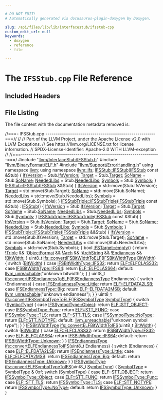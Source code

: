 ```yaml
---

# DO NOT EDIT!
# Automatically generated via docusaurus-plugin-doxygen by Doxygen.

slug: /api/files/lib/lib/interfacestub/ifsstub-cpp
custom_edit_url: null
keywords:
  - doxygen
  - reference
  - file

---
```





# The `IFSStub.cpp` File Reference

<DoxygenPage pluginConfig={pluginConfig}>



## Included Headers

<IncludesList>
<IncludesListItem
  filePath="llvm/InterfaceStub/IFSStub.h"
  permalink="/docs/api/files/include/include/llvm/include/llvm/interfacestub/ifsstub-h"
  isLocal="true" />
<IncludesListItem
  filePath="llvm/BinaryFormat/ELF.h"
  permalink="/docs/api/files/include/include/llvm/include/llvm/binaryformat/elf-h"
  isLocal="true" />
<IncludesListItem
  filePath="llvm/Support/ErrorHandling.h"
  permalink="/docs/api/files/include/include/llvm/include/llvm/support/errorhandling-h"
  isLocal="true" />
</IncludesList>


## File Listing

The file content with the documentation metadata removed is:

<ProgramListing>

<Link id="l00001" /><CodeLine lineNumber="1"><Highlight kind="comment">//===- IFSStub.cpp --------------------------------------------------------===//</Highlight><Highlight kind="normal"></Highlight></CodeLine>
<Link id="l00002" /><CodeLine lineNumber="2"><Highlight kind="normal"></Highlight><Highlight kind="comment">//</Highlight><Highlight kind="normal"></Highlight></CodeLine>
<Link id="l00003" /><CodeLine lineNumber="3"><Highlight kind="normal"></Highlight><Highlight kind="comment">// Part of the LLVM Project, under the Apache License v2.0 with LLVM Exceptions.</Highlight><Highlight kind="normal"></Highlight></CodeLine>
<Link id="l00004" /><CodeLine lineNumber="4"><Highlight kind="normal"></Highlight><Highlight kind="comment">// See https://llvm.org/LICENSE.txt for license information.</Highlight><Highlight kind="normal"></Highlight></CodeLine>
<Link id="l00005" /><CodeLine lineNumber="5"><Highlight kind="normal"></Highlight><Highlight kind="comment">// SPDX-License-Identifier: Apache-2.0 WITH LLVM-exception</Highlight><Highlight kind="normal"></Highlight></CodeLine>
<Link id="l00006" /><CodeLine lineNumber="6"><Highlight kind="normal"></Highlight><Highlight kind="comment">//</Highlight><Highlight kind="normal"></Highlight></CodeLine>
<Link id="l00007" /><CodeLine lineNumber="7"><Highlight kind="normal"></Highlight><Highlight kind="comment">//===-----------------------------------------------------------------------===/</Highlight><Highlight kind="normal"></Highlight></CodeLine>
<Link id="l00008" /><CodeLine lineNumber="8"><Highlight kind="normal"></Highlight></CodeLine>
<Link id="l00009" /><CodeLine lineNumber="9"><Highlight kind="normal"></Highlight><Highlight kind="preprocessor">#include &quot;<a href="/docs/api/files/include/include/llvm/include/llvm/interfacestub/ifsstub-h">llvm/InterfaceStub/IFSStub.h</a>&quot;</Highlight><Highlight kind="normal"></Highlight></CodeLine>
<Link id="l00010" /><CodeLine lineNumber="10"><Highlight kind="normal"></Highlight><Highlight kind="preprocessor">#include &quot;<a href="/docs/api/files/include/include/llvm/include/llvm/binaryformat/elf-h">llvm/BinaryFormat/ELF.h</a>&quot;</Highlight><Highlight kind="normal"></Highlight></CodeLine>
<Link id="l00011" /><CodeLine lineNumber="11"><Highlight kind="normal"></Highlight><Highlight kind="preprocessor">#include &quot;<a href="/docs/api/files/include/include/llvm/include/llvm/support/errorhandling-h">llvm/Support/ErrorHandling.h</a>&quot;</Highlight><Highlight kind="normal"></Highlight></CodeLine>
<Link id="l00012" /><CodeLine lineNumber="12"><Highlight kind="normal"></Highlight></CodeLine>
<Link id="l00013" /><CodeLine lineNumber="13"><Highlight kind="normal"></Highlight><Highlight kind="keyword">using namespace </Highlight><Highlight kind="normal"><a href="/docs/api/namespaces/llvm">llvm</a>;</Highlight></CodeLine>
<Link id="l00014" /><CodeLine lineNumber="14"><Highlight kind="normal"></Highlight><Highlight kind="keyword">using namespace </Highlight><Highlight kind="normal"><a href="/docs/api/namespaces/llvm/ifs">llvm::ifs</a>;</Highlight></CodeLine>
<Link id="l00015" /><CodeLine lineNumber="15"><Highlight kind="normal"></Highlight></CodeLine>
<Link id="l00016" /><CodeLine lineNumber="16" lineLink="/docs/api/structs/llvm/ifs/ifsstub/#a8585cd77119fc46aea61e269b7a5fecb"><Highlight kind="normal"><a href="/docs/api/structs/llvm/ifs/ifsstub/#ac9820ed8c323d107ac43ee69d0c2e781">IFSStub::IFSStub</a>(<a href="/docs/api/structs/llvm/ifs/ifsstub/#ac9820ed8c323d107ac43ee69d0c2e781">IFSStub</a> </Highlight><Highlight kind="keyword">const</Highlight><Highlight kind="normal"> &amp;Stub) &#123;</Highlight></CodeLine>
<Link id="l00017" /><CodeLine lineNumber="17"><Highlight kind="normal">  <a href="/docs/api/structs/llvm/ifs/ifsstub/#ac038e39d4321848c318605cd847849bc">IfsVersion</a> = Stub.<a href="/docs/api/structs/llvm/ifs/ifsstub/#ac038e39d4321848c318605cd847849bc">IfsVersion</a>;</Highlight></CodeLine>
<Link id="l00018" /><CodeLine lineNumber="18"><Highlight kind="normal">  <a href="/docs/api/structs/llvm/ifs/ifsstub/#ae605540b36465d45ea9d68b803aab919">Target</a> = Stub.<a href="/docs/api/structs/llvm/ifs/ifsstub/#ae605540b36465d45ea9d68b803aab919">Target</a>;</Highlight></CodeLine>
<Link id="l00019" /><CodeLine lineNumber="19"><Highlight kind="normal">  <a href="/docs/api/structs/llvm/ifs/ifsstub/#aecc734b33c3ef5d93a4d1a5b92ac6497">SoName</a> = Stub.<a href="/docs/api/structs/llvm/ifs/ifsstub/#aecc734b33c3ef5d93a4d1a5b92ac6497">SoName</a>;</Highlight></CodeLine>
<Link id="l00020" /><CodeLine lineNumber="20"><Highlight kind="normal">  <a href="/docs/api/structs/llvm/ifs/ifsstub/#af56454051b29ead6e134477ed293e398">NeededLibs</a> = Stub.<a href="/docs/api/structs/llvm/ifs/ifsstub/#af56454051b29ead6e134477ed293e398">NeededLibs</a>;</Highlight></CodeLine>
<Link id="l00021" /><CodeLine lineNumber="21"><Highlight kind="normal">  <a href="/docs/api/structs/llvm/ifs/ifsstub/#a7042a2978ba2a5a9d8016bf066c6bc19">Symbols</a> = Stub.<a href="/docs/api/structs/llvm/ifs/ifsstub/#a7042a2978ba2a5a9d8016bf066c6bc19">Symbols</a>;</Highlight></CodeLine>
<Link id="l00022" /><CodeLine lineNumber="22"><Highlight kind="normal">&#125;</Highlight></CodeLine>
<Link id="l00023" /><CodeLine lineNumber="23"><Highlight kind="normal"></Highlight></CodeLine>
<Link id="l00024" /><CodeLine lineNumber="24" lineLink="/docs/api/structs/llvm/ifs/ifsstub/#a8e5475517a2e8f9b5959be5fb3ab0f0e"><Highlight kind="normal"><a href="/docs/api/structs/llvm/ifs/ifsstub/#ac9820ed8c323d107ac43ee69d0c2e781">IFSStub::IFSStub</a>(<a href="/docs/api/structs/llvm/ifs/ifsstub/#ac9820ed8c323d107ac43ee69d0c2e781">IFSStub</a> &amp;&amp;Stub) &#123;</Highlight></CodeLine>
<Link id="l00025" /><CodeLine lineNumber="25"><Highlight kind="normal">  <a href="/docs/api/structs/llvm/ifs/ifsstub/#ac038e39d4321848c318605cd847849bc">IfsVersion</a> = std::move(Stub.IfsVersion);</Highlight></CodeLine>
<Link id="l00026" /><CodeLine lineNumber="26"><Highlight kind="normal">  <a href="/docs/api/structs/llvm/ifs/ifsstub/#ae605540b36465d45ea9d68b803aab919">Target</a> = std::move(Stub.Target);</Highlight></CodeLine>
<Link id="l00027" /><CodeLine lineNumber="27"><Highlight kind="normal">  <a href="/docs/api/structs/llvm/ifs/ifsstub/#aecc734b33c3ef5d93a4d1a5b92ac6497">SoName</a> = std::move(Stub.SoName);</Highlight></CodeLine>
<Link id="l00028" /><CodeLine lineNumber="28"><Highlight kind="normal">  <a href="/docs/api/structs/llvm/ifs/ifsstub/#af56454051b29ead6e134477ed293e398">NeededLibs</a> = std::move(Stub.NeededLibs);</Highlight></CodeLine>
<Link id="l00029" /><CodeLine lineNumber="29"><Highlight kind="normal">  <a href="/docs/api/structs/llvm/ifs/ifsstub/#a7042a2978ba2a5a9d8016bf066c6bc19">Symbols</a> = std::move(Stub.Symbols);</Highlight></CodeLine>
<Link id="l00030" /><CodeLine lineNumber="30"><Highlight kind="normal">&#125;</Highlight></CodeLine>
<Link id="l00031" /><CodeLine lineNumber="31"><Highlight kind="normal"></Highlight></CodeLine>
<Link id="l00032" /><CodeLine lineNumber="32" lineLink="/docs/api/structs/llvm/ifs/ifsstubtriple/#ad7c5d8c3c2e875fad040f2d78726a6df"><Highlight kind="normal"><a href="/docs/api/structs/llvm/ifs/ifsstubtriple/#aa9288463ffc26b94c93a16cc8efac591">IFSStubTriple::IFSStubTriple</a>(<a href="/docs/api/structs/llvm/ifs/ifsstubtriple/#aa9288463ffc26b94c93a16cc8efac591">IFSStubTriple</a> </Highlight><Highlight kind="keyword">const</Highlight><Highlight kind="normal"> &amp;Stub) : <a href="/docs/api/structs/llvm/ifs/ifsstub/#ac9820ed8c323d107ac43ee69d0c2e781">IFSStub</a>() &#123;</Highlight></CodeLine>
<Link id="l00033" /><CodeLine lineNumber="33"><Highlight kind="normal">  <a href="/docs/api/structs/llvm/ifs/ifsstub/#ac038e39d4321848c318605cd847849bc">IfsVersion</a> = Stub.<a href="/docs/api/structs/llvm/ifs/ifsstub/#ac038e39d4321848c318605cd847849bc">IfsVersion</a>;</Highlight></CodeLine>
<Link id="l00034" /><CodeLine lineNumber="34"><Highlight kind="normal">  <a href="/docs/api/structs/llvm/ifs/ifsstub/#ae605540b36465d45ea9d68b803aab919">Target</a> = Stub.<a href="/docs/api/structs/llvm/ifs/ifsstub/#ae605540b36465d45ea9d68b803aab919">Target</a>;</Highlight></CodeLine>
<Link id="l00035" /><CodeLine lineNumber="35"><Highlight kind="normal">  <a href="/docs/api/structs/llvm/ifs/ifsstub/#aecc734b33c3ef5d93a4d1a5b92ac6497">SoName</a> = Stub.<a href="/docs/api/structs/llvm/ifs/ifsstub/#aecc734b33c3ef5d93a4d1a5b92ac6497">SoName</a>;</Highlight></CodeLine>
<Link id="l00036" /><CodeLine lineNumber="36"><Highlight kind="normal">  <a href="/docs/api/structs/llvm/ifs/ifsstub/#af56454051b29ead6e134477ed293e398">NeededLibs</a> = Stub.<a href="/docs/api/structs/llvm/ifs/ifsstub/#af56454051b29ead6e134477ed293e398">NeededLibs</a>;</Highlight></CodeLine>
<Link id="l00037" /><CodeLine lineNumber="37"><Highlight kind="normal">  <a href="/docs/api/structs/llvm/ifs/ifsstub/#a7042a2978ba2a5a9d8016bf066c6bc19">Symbols</a> = Stub.<a href="/docs/api/structs/llvm/ifs/ifsstub/#a7042a2978ba2a5a9d8016bf066c6bc19">Symbols</a>;</Highlight></CodeLine>
<Link id="l00038" /><CodeLine lineNumber="38"><Highlight kind="normal">&#125;</Highlight></CodeLine>
<Link id="l00039" /><CodeLine lineNumber="39"><Highlight kind="normal"></Highlight></CodeLine>
<Link id="l00040" /><CodeLine lineNumber="40" lineLink="/docs/api/structs/llvm/ifs/ifsstubtriple/#ae571a957739f205f563061ec9f9ecdce"><Highlight kind="normal"><a href="/docs/api/structs/llvm/ifs/ifsstubtriple/#aa9288463ffc26b94c93a16cc8efac591">IFSStubTriple::IFSStubTriple</a>(<a href="/docs/api/structs/llvm/ifs/ifsstub/#ac9820ed8c323d107ac43ee69d0c2e781">IFSStub</a> </Highlight><Highlight kind="keyword">const</Highlight><Highlight kind="normal"> &amp;Stub) &#123;</Highlight></CodeLine>
<Link id="l00041" /><CodeLine lineNumber="41"><Highlight kind="normal">  <a href="/docs/api/structs/llvm/ifs/ifsstub/#ac038e39d4321848c318605cd847849bc">IfsVersion</a> = Stub.<a href="/docs/api/structs/llvm/ifs/ifsstub/#ac038e39d4321848c318605cd847849bc">IfsVersion</a>;</Highlight></CodeLine>
<Link id="l00042" /><CodeLine lineNumber="42"><Highlight kind="normal">  <a href="/docs/api/structs/llvm/ifs/ifsstub/#ae605540b36465d45ea9d68b803aab919">Target</a> = Stub.<a href="/docs/api/structs/llvm/ifs/ifsstub/#ae605540b36465d45ea9d68b803aab919">Target</a>;</Highlight></CodeLine>
<Link id="l00043" /><CodeLine lineNumber="43"><Highlight kind="normal">  <a href="/docs/api/structs/llvm/ifs/ifsstub/#aecc734b33c3ef5d93a4d1a5b92ac6497">SoName</a> = Stub.<a href="/docs/api/structs/llvm/ifs/ifsstub/#aecc734b33c3ef5d93a4d1a5b92ac6497">SoName</a>;</Highlight></CodeLine>
<Link id="l00044" /><CodeLine lineNumber="44"><Highlight kind="normal">  <a href="/docs/api/structs/llvm/ifs/ifsstub/#af56454051b29ead6e134477ed293e398">NeededLibs</a> = Stub.<a href="/docs/api/structs/llvm/ifs/ifsstub/#af56454051b29ead6e134477ed293e398">NeededLibs</a>;</Highlight></CodeLine>
<Link id="l00045" /><CodeLine lineNumber="45"><Highlight kind="normal">  <a href="/docs/api/structs/llvm/ifs/ifsstub/#a7042a2978ba2a5a9d8016bf066c6bc19">Symbols</a> = Stub.<a href="/docs/api/structs/llvm/ifs/ifsstub/#a7042a2978ba2a5a9d8016bf066c6bc19">Symbols</a>;</Highlight></CodeLine>
<Link id="l00046" /><CodeLine lineNumber="46"><Highlight kind="normal">&#125;</Highlight></CodeLine>
<Link id="l00047" /><CodeLine lineNumber="47"><Highlight kind="normal"></Highlight></CodeLine>
<Link id="l00048" /><CodeLine lineNumber="48" lineLink="/docs/api/structs/llvm/ifs/ifsstubtriple/#a2721372f769f639ccf0e4b970ac0cd5a"><Highlight kind="normal"><a href="/docs/api/structs/llvm/ifs/ifsstubtriple/#aa9288463ffc26b94c93a16cc8efac591">IFSStubTriple::IFSStubTriple</a>(<a href="/docs/api/structs/llvm/ifs/ifsstubtriple/#aa9288463ffc26b94c93a16cc8efac591">IFSStubTriple</a> &amp;&amp;Stub) &#123;</Highlight></CodeLine>
<Link id="l00049" /><CodeLine lineNumber="49"><Highlight kind="normal">  <a href="/docs/api/structs/llvm/ifs/ifsstub/#ac038e39d4321848c318605cd847849bc">IfsVersion</a> = std::move(Stub.IfsVersion);</Highlight></CodeLine>
<Link id="l00050" /><CodeLine lineNumber="50"><Highlight kind="normal">  <a href="/docs/api/structs/llvm/ifs/ifsstub/#ae605540b36465d45ea9d68b803aab919">Target</a> = std::move(Stub.Target);</Highlight></CodeLine>
<Link id="l00051" /><CodeLine lineNumber="51"><Highlight kind="normal">  <a href="/docs/api/structs/llvm/ifs/ifsstub/#aecc734b33c3ef5d93a4d1a5b92ac6497">SoName</a> = std::move(Stub.SoName);</Highlight></CodeLine>
<Link id="l00052" /><CodeLine lineNumber="52"><Highlight kind="normal">  <a href="/docs/api/structs/llvm/ifs/ifsstub/#af56454051b29ead6e134477ed293e398">NeededLibs</a> = std::move(Stub.NeededLibs);</Highlight></CodeLine>
<Link id="l00053" /><CodeLine lineNumber="53"><Highlight kind="normal">  <a href="/docs/api/structs/llvm/ifs/ifsstub/#a7042a2978ba2a5a9d8016bf066c6bc19">Symbols</a> = std::move(Stub.Symbols);</Highlight></CodeLine>
<Link id="l00054" /><CodeLine lineNumber="54"><Highlight kind="normal">&#125;</Highlight></CodeLine>
<Link id="l00055" /><CodeLine lineNumber="55"><Highlight kind="normal"></Highlight></CodeLine>
<Link id="l00056" /><CodeLine lineNumber="56" lineLink="/docs/api/structs/llvm/ifs/ifstarget/#ad7d9c7a67e9d8597a2cc767a2bde7f09"><Highlight kind="normal"></Highlight><Highlight kind="keywordtype">bool</Highlight><Highlight kind="normal"> <a href="/docs/api/structs/llvm/ifs/ifstarget/#ad7d9c7a67e9d8597a2cc767a2bde7f09">IFSTarget::empty</a>() &#123;</Highlight></CodeLine>
<Link id="l00057" /><CodeLine lineNumber="57"><Highlight kind="normal">  </Highlight><Highlight kind="keywordflow">return</Highlight><Highlight kind="normal"> !<a href="/docs/api/structs/llvm/ifs/ifstarget/#a7df4af12a184662b60bdbd5f74705156">Triple</a> &amp;&amp; !<a href="/docs/api/structs/llvm/ifs/ifstarget/#ad4cd317853c749b4dce94f33aef7b4ab">ObjectFormat</a> &amp;&amp; !<a href="/docs/api/structs/llvm/ifs/ifstarget/#af379bbc9af91abe4a488fb655778193c">Arch</a> &amp;&amp; !<a href="/docs/api/structs/llvm/ifs/ifstarget/#a4decf3d02ac75ebea1db29ca4e2a9788">ArchString</a> &amp;&amp; !<a href="/docs/api/structs/llvm/ifs/ifstarget/#a7e25b2fd92878ce5798ddf8953f795ed">Endianness</a> &amp;&amp;</Highlight></CodeLine>
<Link id="l00058" /><CodeLine lineNumber="58"><Highlight kind="normal">         !<a href="/docs/api/structs/llvm/ifs/ifstarget/#ac27af0d01cd3719bedf3de77c9e4317a">BitWidth</a>;</Highlight></CodeLine>
<Link id="l00059" /><CodeLine lineNumber="59"><Highlight kind="normal">&#125;</Highlight></CodeLine>
<Link id="l00060" /><CodeLine lineNumber="60"><Highlight kind="normal"></Highlight></CodeLine>
<Link id="l00061" /><CodeLine lineNumber="61" lineLink="/docs/api/namespaces/llvm/ifs/#aa14ae7609fcee729d53a3946698b3632"><Highlight kind="normal">uint8&#95;t <a href="/docs/api/namespaces/llvm/ifs/#aa14ae7609fcee729d53a3946698b3632">ifs::convertIFSBitWidthToELF</a>(<a href="/docs/api/namespaces/llvm/ifs/#ad3517f5b90f1b05533d172d683533e90">IFSBitWidthType</a> <a href="/docs/api/namespaces/llvm/#abee0df5f7f703bb4462aba260ba0a60f">BitWidth</a>) &#123;</Highlight></CodeLine>
<Link id="l00062" /><CodeLine lineNumber="62"><Highlight kind="normal">  </Highlight><Highlight kind="keywordflow">switch</Highlight><Highlight kind="normal"> (<a href="/docs/api/namespaces/llvm/#abee0df5f7f703bb4462aba260ba0a60f">BitWidth</a>) &#123;</Highlight></CodeLine>
<Link id="l00063" /><CodeLine lineNumber="63"><Highlight kind="normal">  </Highlight><Highlight kind="keywordflow">case</Highlight><Highlight kind="normal"> <a href="/docs/api/namespaces/llvm/ifs/#ad3517f5b90f1b05533d172d683533e90a787e77ce2154c004ace6b22f14f53c2b">IFSBitWidthType::IFS32</a>:</Highlight></CodeLine>
<Link id="l00064" /><CodeLine lineNumber="64"><Highlight kind="normal">    </Highlight><Highlight kind="keywordflow">return</Highlight><Highlight kind="normal"> <a href="/docs/api/namespaces/llvm/elf/#aa87228a0d135b2b897952fa11ff023c5ac700ff9a9a24f46587997e131502702c">ELF::ELFCLASS32</a>;</Highlight></CodeLine>
<Link id="l00065" /><CodeLine lineNumber="65"><Highlight kind="normal">  </Highlight><Highlight kind="keywordflow">case</Highlight><Highlight kind="normal"> <a href="/docs/api/namespaces/llvm/ifs/#ad3517f5b90f1b05533d172d683533e90a6edad8914d3b05e4432315a0fc781bd8">IFSBitWidthType::IFS64</a>:</Highlight></CodeLine>
<Link id="l00066" /><CodeLine lineNumber="66"><Highlight kind="normal">    </Highlight><Highlight kind="keywordflow">return</Highlight><Highlight kind="normal"> <a href="/docs/api/namespaces/llvm/elf/#aa87228a0d135b2b897952fa11ff023c5a54b4da97cdda07031363b240c26c9794">ELF::ELFCLASS64</a>;</Highlight></CodeLine>
<Link id="l00067" /><CodeLine lineNumber="67"><Highlight kind="normal">  </Highlight><Highlight kind="keywordflow">default</Highlight><Highlight kind="normal">:</Highlight></CodeLine>
<Link id="l00068" /><CodeLine lineNumber="68"><Highlight kind="normal">    <a href="/docs/api/files/include/include/llvm/include/llvm/support/errorhandling-h/#ace243f5c25697a1107cce46626b3dc94">llvm&#95;unreachable</a>(</Highlight><Highlight kind="stringliteral">&quot;unknown bitwidth&quot;</Highlight><Highlight kind="normal">);</Highlight></CodeLine>
<Link id="l00069" /><CodeLine lineNumber="69"><Highlight kind="normal">  &#125;</Highlight></CodeLine>
<Link id="l00070" /><CodeLine lineNumber="70"><Highlight kind="normal">&#125;</Highlight></CodeLine>
<Link id="l00071" /><CodeLine lineNumber="71"><Highlight kind="normal"></Highlight></CodeLine>
<Link id="l00072" /><CodeLine lineNumber="72" lineLink="/docs/api/namespaces/llvm/ifs/#a556484f6cf3b9d1fb5fbadb3d9b0638e"><Highlight kind="normal">uint8&#95;t <a href="/docs/api/namespaces/llvm/ifs/#a556484f6cf3b9d1fb5fbadb3d9b0638e">ifs::convertIFSEndiannessToELF</a>(<a href="/docs/api/namespaces/llvm/ifs/#acc98cdd50c302ff6523294d5413ff4b2">IFSEndiannessType</a> Endianness) &#123;</Highlight></CodeLine>
<Link id="l00073" /><CodeLine lineNumber="73"><Highlight kind="normal">  </Highlight><Highlight kind="keywordflow">switch</Highlight><Highlight kind="normal"> (Endianness) &#123;</Highlight></CodeLine>
<Link id="l00074" /><CodeLine lineNumber="74"><Highlight kind="normal">  </Highlight><Highlight kind="keywordflow">case</Highlight><Highlight kind="normal"> <a href="/docs/api/namespaces/llvm/ifs/#acc98cdd50c302ff6523294d5413ff4b2a0f9197b3e286a7522984831949087332">IFSEndiannessType::Little</a>:</Highlight></CodeLine>
<Link id="l00075" /><CodeLine lineNumber="75"><Highlight kind="normal">    </Highlight><Highlight kind="keywordflow">return</Highlight><Highlight kind="normal"> <a href="/docs/api/namespaces/llvm/elf/#a868a39064cf90c55a5a8b267d8018c2bafedc8af0121f7104ef49a576b30865de">ELF::ELFDATA2LSB</a>;</Highlight></CodeLine>
<Link id="l00076" /><CodeLine lineNumber="76"><Highlight kind="normal">  </Highlight><Highlight kind="keywordflow">case</Highlight><Highlight kind="normal"> <a href="/docs/api/namespaces/llvm/ifs/#acc98cdd50c302ff6523294d5413ff4b2ad491538da818a2ba11a3195ba035cfd3">IFSEndiannessType::Big</a>:</Highlight></CodeLine>
<Link id="l00077" /><CodeLine lineNumber="77"><Highlight kind="normal">    </Highlight><Highlight kind="keywordflow">return</Highlight><Highlight kind="normal"> <a href="/docs/api/namespaces/llvm/elf/#a868a39064cf90c55a5a8b267d8018c2ba133a1bcc89f1dca304102b741ecbf299">ELF::ELFDATA2MSB</a>;</Highlight></CodeLine>
<Link id="l00078" /><CodeLine lineNumber="78"><Highlight kind="normal">  </Highlight><Highlight kind="keywordflow">default</Highlight><Highlight kind="normal">:</Highlight></CodeLine>
<Link id="l00079" /><CodeLine lineNumber="79"><Highlight kind="normal">    <a href="/docs/api/files/include/include/llvm/include/llvm/support/errorhandling-h/#ace243f5c25697a1107cce46626b3dc94">llvm&#95;unreachable</a>(</Highlight><Highlight kind="stringliteral">&quot;unknown endianness&quot;</Highlight><Highlight kind="normal">);</Highlight></CodeLine>
<Link id="l00080" /><CodeLine lineNumber="80"><Highlight kind="normal">  &#125;</Highlight></CodeLine>
<Link id="l00081" /><CodeLine lineNumber="81"><Highlight kind="normal">&#125;</Highlight></CodeLine>
<Link id="l00082" /><CodeLine lineNumber="82"><Highlight kind="normal"></Highlight></CodeLine>
<Link id="l00083" /><CodeLine lineNumber="83" lineLink="/docs/api/namespaces/llvm/ifs/#aba771dce7043e25079c752870c254b85"><Highlight kind="normal">uint8&#95;t <a href="/docs/api/namespaces/llvm/ifs/#aba771dce7043e25079c752870c254b85">ifs::convertIFSSymbolTypeToELF</a>(<a href="/docs/api/namespaces/llvm/ifs/#adfe04e1a9cc096fb571e8372debaa67e">IFSSymbolType</a> <a href="/docs/api/namespaces/llvm/xcoff/#ae6213556e13de39091f6861f199d7b1f">SymbolType</a>) &#123;</Highlight></CodeLine>
<Link id="l00084" /><CodeLine lineNumber="84"><Highlight kind="normal">  </Highlight><Highlight kind="keywordflow">switch</Highlight><Highlight kind="normal"> (<a href="/docs/api/namespaces/llvm/xcoff/#ae6213556e13de39091f6861f199d7b1f">SymbolType</a>) &#123;</Highlight></CodeLine>
<Link id="l00085" /><CodeLine lineNumber="85"><Highlight kind="normal">  </Highlight><Highlight kind="keywordflow">case</Highlight><Highlight kind="normal"> <a href="/docs/api/namespaces/llvm/ifs/#adfe04e1a9cc096fb571e8372debaa67ea497031794414a552435f90151ac3b54b">IFSSymbolType::Object</a>:</Highlight></CodeLine>
<Link id="l00086" /><CodeLine lineNumber="86"><Highlight kind="normal">    </Highlight><Highlight kind="keywordflow">return</Highlight><Highlight kind="normal"> <a href="/docs/api/namespaces/llvm/elf/#ac6fcda18e36f2c9045a88905ff3fc179a9803bad2cfdce7601000ee3f6b979d9b">ELF::STT&#95;OBJECT</a>;</Highlight></CodeLine>
<Link id="l00087" /><CodeLine lineNumber="87"><Highlight kind="normal">  </Highlight><Highlight kind="keywordflow">case</Highlight><Highlight kind="normal"> <a href="/docs/api/namespaces/llvm/ifs/#adfe04e1a9cc096fb571e8372debaa67ea00d0b4f2d7dcdaaef835b97cf5d1e0df">IFSSymbolType::Func</a>:</Highlight></CodeLine>
<Link id="l00088" /><CodeLine lineNumber="88"><Highlight kind="normal">    </Highlight><Highlight kind="keywordflow">return</Highlight><Highlight kind="normal"> <a href="/docs/api/namespaces/llvm/elf/#ac6fcda18e36f2c9045a88905ff3fc179a28ceebccd9f41f8a7e2359ac45c59f66">ELF::STT&#95;FUNC</a>;</Highlight></CodeLine>
<Link id="l00089" /><CodeLine lineNumber="89"><Highlight kind="normal">  </Highlight><Highlight kind="keywordflow">case</Highlight><Highlight kind="normal"> <a href="/docs/api/namespaces/llvm/ifs/#adfe04e1a9cc096fb571e8372debaa67ea099d7d04319e5191b7473e016c55e320">IFSSymbolType::TLS</a>:</Highlight></CodeLine>
<Link id="l00090" /><CodeLine lineNumber="90"><Highlight kind="normal">    </Highlight><Highlight kind="keywordflow">return</Highlight><Highlight kind="normal"> <a href="/docs/api/namespaces/llvm/elf/#ac6fcda18e36f2c9045a88905ff3fc179ab453d9dfef54b0c7fd0cbaf82b4ba9d6">ELF::STT&#95;TLS</a>;</Highlight></CodeLine>
<Link id="l00091" /><CodeLine lineNumber="91"><Highlight kind="normal">  </Highlight><Highlight kind="keywordflow">case</Highlight><Highlight kind="normal"> <a href="/docs/api/namespaces/llvm/ifs/#adfe04e1a9cc096fb571e8372debaa67ea9080fd7a5f0af44b585bb21b62d8b283">IFSSymbolType::NoType</a>:</Highlight></CodeLine>
<Link id="l00092" /><CodeLine lineNumber="92"><Highlight kind="normal">    </Highlight><Highlight kind="keywordflow">return</Highlight><Highlight kind="normal"> <a href="/docs/api/namespaces/llvm/elf/#ac6fcda18e36f2c9045a88905ff3fc179a2addd3222711e927ec6604bc65bccb2c">ELF::STT&#95;NOTYPE</a>;</Highlight></CodeLine>
<Link id="l00093" /><CodeLine lineNumber="93"><Highlight kind="normal">  </Highlight><Highlight kind="keywordflow">default</Highlight><Highlight kind="normal">:</Highlight></CodeLine>
<Link id="l00094" /><CodeLine lineNumber="94"><Highlight kind="normal">    <a href="/docs/api/files/include/include/llvm/include/llvm/support/errorhandling-h/#ace243f5c25697a1107cce46626b3dc94">llvm&#95;unreachable</a>(</Highlight><Highlight kind="stringliteral">&quot;unknown symbol type&quot;</Highlight><Highlight kind="normal">);</Highlight></CodeLine>
<Link id="l00095" /><CodeLine lineNumber="95"><Highlight kind="normal">  &#125;</Highlight></CodeLine>
<Link id="l00096" /><CodeLine lineNumber="96"><Highlight kind="normal">&#125;</Highlight></CodeLine>
<Link id="l00097" /><CodeLine lineNumber="97"><Highlight kind="normal"></Highlight></CodeLine>
<Link id="l00098" /><CodeLine lineNumber="98" lineLink="/docs/api/namespaces/llvm/ifs/#af11eeee453a0196a63397d79ae8bde0d"><Highlight kind="normal"><a href="/docs/api/namespaces/llvm/ifs/#ad3517f5b90f1b05533d172d683533e90">IFSBitWidthType</a> <a href="/docs/api/namespaces/llvm/ifs/#af11eeee453a0196a63397d79ae8bde0d">ifs::convertELFBitWidthToIFS</a>(uint8&#95;t <a href="/docs/api/namespaces/llvm/#abee0df5f7f703bb4462aba260ba0a60f">BitWidth</a>) &#123;</Highlight></CodeLine>
<Link id="l00099" /><CodeLine lineNumber="99"><Highlight kind="normal">  </Highlight><Highlight kind="keywordflow">switch</Highlight><Highlight kind="normal"> (<a href="/docs/api/namespaces/llvm/#abee0df5f7f703bb4462aba260ba0a60f">BitWidth</a>) &#123;</Highlight></CodeLine>
<Link id="l00100" /><CodeLine lineNumber="100"><Highlight kind="normal">  </Highlight><Highlight kind="keywordflow">case</Highlight><Highlight kind="normal"> <a href="/docs/api/namespaces/llvm/elf/#aa87228a0d135b2b897952fa11ff023c5ac700ff9a9a24f46587997e131502702c">ELF::ELFCLASS32</a>:</Highlight></CodeLine>
<Link id="l00101" /><CodeLine lineNumber="101"><Highlight kind="normal">    </Highlight><Highlight kind="keywordflow">return</Highlight><Highlight kind="normal"> <a href="/docs/api/namespaces/llvm/ifs/#ad3517f5b90f1b05533d172d683533e90a787e77ce2154c004ace6b22f14f53c2b">IFSBitWidthType::IFS32</a>;</Highlight></CodeLine>
<Link id="l00102" /><CodeLine lineNumber="102"><Highlight kind="normal">  </Highlight><Highlight kind="keywordflow">case</Highlight><Highlight kind="normal"> <a href="/docs/api/namespaces/llvm/elf/#aa87228a0d135b2b897952fa11ff023c5a54b4da97cdda07031363b240c26c9794">ELF::ELFCLASS64</a>:</Highlight></CodeLine>
<Link id="l00103" /><CodeLine lineNumber="103"><Highlight kind="normal">    </Highlight><Highlight kind="keywordflow">return</Highlight><Highlight kind="normal"> <a href="/docs/api/namespaces/llvm/ifs/#ad3517f5b90f1b05533d172d683533e90a6edad8914d3b05e4432315a0fc781bd8">IFSBitWidthType::IFS64</a>;</Highlight></CodeLine>
<Link id="l00104" /><CodeLine lineNumber="104"><Highlight kind="normal">  </Highlight><Highlight kind="keywordflow">default</Highlight><Highlight kind="normal">:</Highlight></CodeLine>
<Link id="l00105" /><CodeLine lineNumber="105"><Highlight kind="normal">    </Highlight><Highlight kind="keywordflow">return</Highlight><Highlight kind="normal"> <a href="/docs/api/namespaces/llvm/ifs/#ad3517f5b90f1b05533d172d683533e90a88183b946cc5f0e8c96b2e66e1c74a7e">IFSBitWidthType::Unknown</a>;</Highlight></CodeLine>
<Link id="l00106" /><CodeLine lineNumber="106"><Highlight kind="normal">  &#125;</Highlight></CodeLine>
<Link id="l00107" /><CodeLine lineNumber="107"><Highlight kind="normal">&#125;</Highlight></CodeLine>
<Link id="l00108" /><CodeLine lineNumber="108"><Highlight kind="normal"></Highlight></CodeLine>
<Link id="l00109" /><CodeLine lineNumber="109" lineLink="/docs/api/namespaces/llvm/ifs/#af26991e20ab5289fb9ee4fdbe8600183"><Highlight kind="normal"><a href="/docs/api/namespaces/llvm/ifs/#acc98cdd50c302ff6523294d5413ff4b2">IFSEndiannessType</a> <a href="/docs/api/namespaces/llvm/ifs/#af26991e20ab5289fb9ee4fdbe8600183">ifs::convertELFEndiannessToIFS</a>(uint8&#95;t Endianness) &#123;</Highlight></CodeLine>
<Link id="l00110" /><CodeLine lineNumber="110"><Highlight kind="normal">  </Highlight><Highlight kind="keywordflow">switch</Highlight><Highlight kind="normal"> (Endianness) &#123;</Highlight></CodeLine>
<Link id="l00111" /><CodeLine lineNumber="111"><Highlight kind="normal">  </Highlight><Highlight kind="keywordflow">case</Highlight><Highlight kind="normal"> <a href="/docs/api/namespaces/llvm/elf/#a868a39064cf90c55a5a8b267d8018c2bafedc8af0121f7104ef49a576b30865de">ELF::ELFDATA2LSB</a>:</Highlight></CodeLine>
<Link id="l00112" /><CodeLine lineNumber="112"><Highlight kind="normal">    </Highlight><Highlight kind="keywordflow">return</Highlight><Highlight kind="normal"> <a href="/docs/api/namespaces/llvm/ifs/#acc98cdd50c302ff6523294d5413ff4b2a0f9197b3e286a7522984831949087332">IFSEndiannessType::Little</a>;</Highlight></CodeLine>
<Link id="l00113" /><CodeLine lineNumber="113"><Highlight kind="normal">  </Highlight><Highlight kind="keywordflow">case</Highlight><Highlight kind="normal"> <a href="/docs/api/namespaces/llvm/elf/#a868a39064cf90c55a5a8b267d8018c2ba133a1bcc89f1dca304102b741ecbf299">ELF::ELFDATA2MSB</a>:</Highlight></CodeLine>
<Link id="l00114" /><CodeLine lineNumber="114"><Highlight kind="normal">    </Highlight><Highlight kind="keywordflow">return</Highlight><Highlight kind="normal"> <a href="/docs/api/namespaces/llvm/ifs/#acc98cdd50c302ff6523294d5413ff4b2ad491538da818a2ba11a3195ba035cfd3">IFSEndiannessType::Big</a>;</Highlight></CodeLine>
<Link id="l00115" /><CodeLine lineNumber="115"><Highlight kind="normal">  </Highlight><Highlight kind="keywordflow">default</Highlight><Highlight kind="normal">:</Highlight></CodeLine>
<Link id="l00116" /><CodeLine lineNumber="116"><Highlight kind="normal">    </Highlight><Highlight kind="keywordflow">return</Highlight><Highlight kind="normal"> <a href="/docs/api/namespaces/llvm/ifs/#acc98cdd50c302ff6523294d5413ff4b2a88183b946cc5f0e8c96b2e66e1c74a7e">IFSEndiannessType::Unknown</a>;</Highlight></CodeLine>
<Link id="l00117" /><CodeLine lineNumber="117"><Highlight kind="normal">  &#125;</Highlight></CodeLine>
<Link id="l00118" /><CodeLine lineNumber="118"><Highlight kind="normal">&#125;</Highlight></CodeLine>
<Link id="l00119" /><CodeLine lineNumber="119"><Highlight kind="normal"></Highlight></CodeLine>
<Link id="l00120" /><CodeLine lineNumber="120" lineLink="/docs/api/namespaces/llvm/ifs/#af8165ef9bbc5822cfa2be2a94bb0c66f"><Highlight kind="normal"><a href="/docs/api/namespaces/llvm/ifs/#adfe04e1a9cc096fb571e8372debaa67e">IFSSymbolType</a> <a href="/docs/api/namespaces/llvm/ifs/#af8165ef9bbc5822cfa2be2a94bb0c66f">ifs::convertELFSymbolTypeToIFS</a>(uint8&#95;t <a href="/docs/api/namespaces/llvm/xcoff/#ae6213556e13de39091f6861f199d7b1f">SymbolType</a>) &#123;</Highlight></CodeLine>
<Link id="l00121" /><CodeLine lineNumber="121"><Highlight kind="normal">  <a href="/docs/api/namespaces/llvm/xcoff/#ae6213556e13de39091f6861f199d7b1f">SymbolType</a> = <a href="/docs/api/namespaces/llvm/xcoff/#ae6213556e13de39091f6861f199d7b1f">SymbolType</a> &amp; 0xf;</Highlight></CodeLine>
<Link id="l00122" /><CodeLine lineNumber="122"><Highlight kind="normal">  </Highlight><Highlight kind="keywordflow">switch</Highlight><Highlight kind="normal"> (<a href="/docs/api/namespaces/llvm/xcoff/#ae6213556e13de39091f6861f199d7b1f">SymbolType</a>) &#123;</Highlight></CodeLine>
<Link id="l00123" /><CodeLine lineNumber="123"><Highlight kind="normal">  </Highlight><Highlight kind="keywordflow">case</Highlight><Highlight kind="normal"> <a href="/docs/api/namespaces/llvm/elf/#ac6fcda18e36f2c9045a88905ff3fc179a9803bad2cfdce7601000ee3f6b979d9b">ELF::STT&#95;OBJECT</a>:</Highlight></CodeLine>
<Link id="l00124" /><CodeLine lineNumber="124"><Highlight kind="normal">    </Highlight><Highlight kind="keywordflow">return</Highlight><Highlight kind="normal"> <a href="/docs/api/namespaces/llvm/ifs/#adfe04e1a9cc096fb571e8372debaa67ea497031794414a552435f90151ac3b54b">IFSSymbolType::Object</a>;</Highlight></CodeLine>
<Link id="l00125" /><CodeLine lineNumber="125"><Highlight kind="normal">  </Highlight><Highlight kind="keywordflow">case</Highlight><Highlight kind="normal"> <a href="/docs/api/namespaces/llvm/elf/#ac6fcda18e36f2c9045a88905ff3fc179a28ceebccd9f41f8a7e2359ac45c59f66">ELF::STT&#95;FUNC</a>:</Highlight></CodeLine>
<Link id="l00126" /><CodeLine lineNumber="126"><Highlight kind="normal">    </Highlight><Highlight kind="keywordflow">return</Highlight><Highlight kind="normal"> <a href="/docs/api/namespaces/llvm/ifs/#adfe04e1a9cc096fb571e8372debaa67ea00d0b4f2d7dcdaaef835b97cf5d1e0df">IFSSymbolType::Func</a>;</Highlight></CodeLine>
<Link id="l00127" /><CodeLine lineNumber="127"><Highlight kind="normal">  </Highlight><Highlight kind="keywordflow">case</Highlight><Highlight kind="normal"> <a href="/docs/api/namespaces/llvm/elf/#ac6fcda18e36f2c9045a88905ff3fc179ab453d9dfef54b0c7fd0cbaf82b4ba9d6">ELF::STT&#95;TLS</a>:</Highlight></CodeLine>
<Link id="l00128" /><CodeLine lineNumber="128"><Highlight kind="normal">    </Highlight><Highlight kind="keywordflow">return</Highlight><Highlight kind="normal"> <a href="/docs/api/namespaces/llvm/ifs/#adfe04e1a9cc096fb571e8372debaa67ea099d7d04319e5191b7473e016c55e320">IFSSymbolType::TLS</a>;</Highlight></CodeLine>
<Link id="l00129" /><CodeLine lineNumber="129"><Highlight kind="normal">  </Highlight><Highlight kind="keywordflow">case</Highlight><Highlight kind="normal"> <a href="/docs/api/namespaces/llvm/elf/#ac6fcda18e36f2c9045a88905ff3fc179a2addd3222711e927ec6604bc65bccb2c">ELF::STT&#95;NOTYPE</a>:</Highlight></CodeLine>
<Link id="l00130" /><CodeLine lineNumber="130"><Highlight kind="normal">    </Highlight><Highlight kind="keywordflow">return</Highlight><Highlight kind="normal"> <a href="/docs/api/namespaces/llvm/ifs/#adfe04e1a9cc096fb571e8372debaa67ea9080fd7a5f0af44b585bb21b62d8b283">IFSSymbolType::NoType</a>;</Highlight></CodeLine>
<Link id="l00131" /><CodeLine lineNumber="131"><Highlight kind="normal">  </Highlight><Highlight kind="keywordflow">default</Highlight><Highlight kind="normal">:</Highlight></CodeLine>
<Link id="l00132" /><CodeLine lineNumber="132"><Highlight kind="normal">    </Highlight><Highlight kind="keywordflow">return</Highlight><Highlight kind="normal"> <a href="/docs/api/namespaces/llvm/ifs/#adfe04e1a9cc096fb571e8372debaa67ea88183b946cc5f0e8c96b2e66e1c74a7e">IFSSymbolType::Unknown</a>;</Highlight></CodeLine>
<Link id="l00133" /><CodeLine lineNumber="133"><Highlight kind="normal">  &#125;</Highlight></CodeLine>
<Link id="l00134" /><CodeLine lineNumber="134"><Highlight kind="normal">&#125;</Highlight></CodeLine>

</ProgramListing>

</DoxygenPage>

